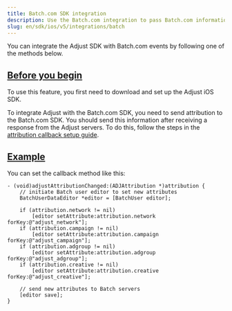 ```yaml
---
title: Batch.com SDK integration
description: Use the Batch.com integration to pass Batch.com information to Adjust's servers.
slug: en/sdk/ios/v5/integrations/batch
---
```


You can integrate the Adjust SDK with Batch.com events by following one of the methods below.

## [Before you begin](before-you-begin)

To use this feature, you first need to download and set up the Adjust iOS SDK.

To integrate Adjust with the Batch.com SDK, you need to send attribution to the Batch.com SDK. You should send this information after receiving a response from the Adjust servers. To do this, follow the steps in the [attribution callback setup guide](https://help.adjust.com/en/article/attribution-callbacks-ios-sdk).

## [Example](example)

You can set the callback method like this:

```objc
- (void)adjustAttributionChanged:(ADJAttribution *)attribution {
    // initiate Batch user editor to set new attributes
    BatchUserDataEditor *editor = [BatchUser editor];

    if (attribution.network != nil)
        [editor setAttribute:attribution.network forKey:@"adjust_network"];
    if (attribution.campaign != nil)
        [editor setAttribute:attribution.campaign forKey:@"adjust_campaign"];
    if (attribution.adgroup != nil)
        [editor setAttribute:attribution.adgroup forKey:@"adjust_adgroup"];
    if (attribution.creative != nil)
        [editor setAttribute:attribution.creative forKey:@"adjust_creative"];

    // send new attributes to Batch servers
    [editor save];
}
```
